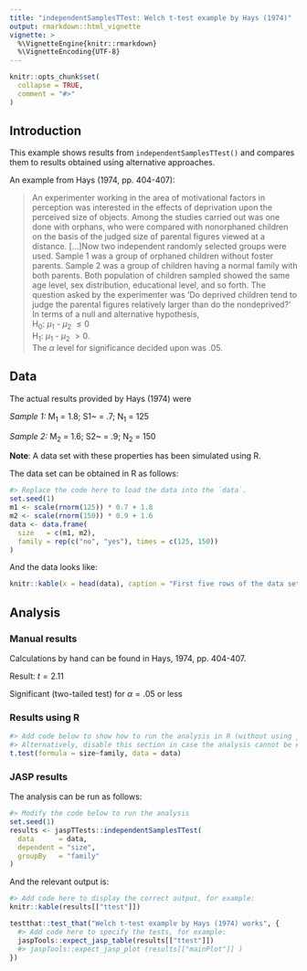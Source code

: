 ```yaml
---
title: "independentSamplesTTest: Welch t-test example by Hays (1974)"
output: rmarkdown::html_vignette
vignette: >
  %\VignetteEngine{knitr::rmarkdown}
  %\VignetteEncoding{UTF-8}
---
```


<!-- General information about this template: -->
<!-- Use `purl=FALSE` to disable chunks that are not necessary for unit testing using testVignettes() -->


```r
knitr::opts_chunk$set(
  collapse = TRUE,
  comment = "#>"
)
```

## Introduction

This example shows results from `independentSamplesTTest()` and compares them to results obtained using alternative approaches.

<!-- Describe here what is the objective of the analysis (what part of the analysis is of importance) -->

An example from Hays (1974, pp. 404-407):

> An experimenter working in the area of motivational factors in perception was interested in the effects of deprivation upon the perceived size of objects. Among the studies carried out was one done with orphans, who were compared with nonorphaned children on the basis of the judged size of parental figures viewed at a distance. [...]Now two independent randomly selected groups were used. Sample 1 was a group of orphaned children without foster parents. Sample 2 was a group of children having a normal family with both parents. Both population of children sampled showed the same age level, sex distribution, educational level, and so forth. The question asked by the experimenter was 'Do deprived children tend to judge the parental figures relatively larger than do the nondeprived?' In terms of a null and alternative hypothesis,
<br>
H~0~: $\mu$~1~ - $\mu$~2~ $\le 0$
<br>
H~1~: $\mu$~1~ - $\mu$~2~ $> 0$.
<br>
The $\alpha$ level for significance decided upon was .05.

## Data

<!-- Describe here the dataset (where does it come from, what it contains, etc) -->

The actual results provided by Hays (1974) were

*Sample 1:* M~1~ = 1.8; S1~ = .7; N~1~ = 125

*Sample 2:* M~2~ = 1.6; S2~ = .9; N~2~ = 150

**Note**: A data set with these properties has been simulated using R.

The data set can be obtained in R as follows:

```r
#> Replace the code here to load the data into the `data`.
set.seed(1)
m1 <- scale(rnorm(125)) * 0.7 + 1.8
m2 <- scale(rnorm(150)) * 0.9 + 1.6
data <- data.frame(
  size   = c(m1, m2), 
  family = rep(c("no", "yes"), times = c(125, 150))
)
```

And the data looks like:

```r
knitr::kable(x = head(data), caption = "First five rows of the data set.")
```

## Analysis

<!-- Display results from other analysis programs, and run the JASP analysis here -->

### Manual results

Calculations by hand can be found in Hays, 1974, pp. 404-407.

Result: $t = 2.11$

Significant (two-tailed test) for $\alpha = .05$ or less

<!-- ### SPSS results -->

<!-- Screenshots can be added as follows: -->
<!-- ![Results from SPSS](path/to/the/screenshot.png){#id .class width=50%} -->


### Results using R

```r
#> Add code below to show how to run the analysis in R (without using jaspTTests::independentSamplesTTest())
#> Alternatively, disable this section in case the analysis cannot be easily conducted in R without JASP.
t.test(formula = size~family, data = data)
```

### JASP results

The analysis can be run as follows:

```r
#> Modify the code below to run the analysis
set.seed(1)
results <- jaspTTests::independentSamplesTTest(
  data      = data, 
  dependent = "size", 
  groupBy   = "family"
)
```

And the relevant output is:

```r
#> Add code here to display the correct output, for example:
knitr::kable(results[["ttest"]])
```

<!-- Write here unit tests -->

```r
testthat::test_that("Welch t-test example by Hays (1974) works", {
  #> Add code here to specify the tests, for example:
  jaspTools::expect_jasp_table(results[["ttest"]])
  #> jaspTools::expect_jasp_plot (results[["mainPlot"]] )
})
```

